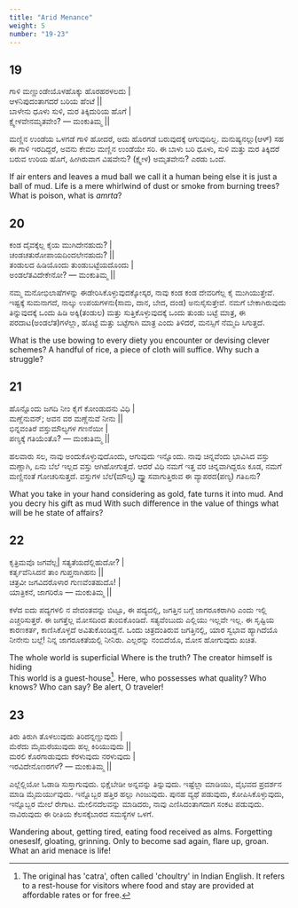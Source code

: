 ```yaml
---
title: "Arid Menance"
weight: 5
number: "19-23"
---
```


## 19

ಗಾಳಿ ಮಣ್ಣುಂಡೇಯೊಳಹೊಕ್ಕು ಹೊರಹರಳಲದು |  
ಆಳನಿಪುದಂತಾಗದರೆ ಬರಿಯ ಹೆಂಟೆ ||  
ಬಾಳೇನು ಧೂಳು ಸುಳಿ, ಮರ ತಿಕ್ಕಿದುರಿಯ ಹೊಗೆ |  
ಕ್ಷ್ವೇಳವೇನಮೃತವೇಂ? — ಮಂಕುತಿಮ್ಮ ||

ಮಣ್ಣಿನ ಉಂಡೆಯ ಒಳಗಡೆ ಗಾಳಿ ಹೋದರೆ, ಅದು ಹೊರಗಡೆ ಬರುವುದಕ್ಕೆ ಆಗುವುದಿಲ್ಲ. ಮನುಷ್ಯನಲ್ಲು(ಆಳ್) ಸಹ ಈ ಗಾಳಿ ಇರದಿದ್ದರೆ, ಅವನು ಕೇವಲ ಮಣ್ಣಿನ ಉಂಡೆಯೇ ಸರಿ. ಈ ಬಾಳು ಬರಿ ಧೂಳು, ಸುಳಿ ಮತ್ತು ಮರ ತಿಕ್ಕಿದರೆ ಬರುವ ಉರಿಯ ಹೊಗೆ, ಹೀಗಿರುವಾಗ ವಿಷವೇನು? (ಕ್ಷ್ವೇಳ) ಅಮೃತವೇನು? ಎರಡು ಒಂದೆ.

If air enters and leaves a mud ball we call it a human being else it is just a ball of mud. Life is a mere whirlwind of dust or smoke from burning trees? What is poison, what is _amrta_?

## 20

ಕಂಡ ದೈವಕ್ಕೆಲ್ಲ ಕೈಯ ಮುಗಿದೇನಹುದು? |  
ಚಂಡಚತುರೋಪಾಯದಿಂದಲೇನಹುದು? ||  
ತಂಡುಲದ ಹಿಡಿಯೊಂದು ತುಂಡುಬಟ್ಟೆಯದೊಂದು |  
ಅಂಡಲೆತವಿದೇಕೇನೋ? — ಮಂಕುತಿಮ್ಮ ||

ನಮ್ಮ ಮನೋಭಿಲಾಷೆಗಳನ್ನು ಈಡೇರಿಸಿಕೊಳ್ಳುವುದಕ್ಕೋಸ್ಕರ, ನಾವು ಕಂಡ ಕಂಡ ದೇವರಿಗೆಲ್ಲ ಕೈ ಮುಗಿಯುತ್ತೇವೆ. ಇಷ್ಟಕ್ಕೆ ಸುಮನಾಗದೆ, ನಾಲ್ಕು ಉಪಯಗಳನು(ಸಾಮ, ದಾನ, ಬೇದ, ದಂಡ) ಅನುಸೈಸುತ್ತೇವೆ. ನಮಗೆ ಬೇಕಾಗಿರುವುದು ತಿನ್ನುವುದಕ್ಕೆ ಒಂದು ಹಿಡಿ ಅಕ್ಕಿ(ತಂಡುಲ) ಮತ್ತು ಸುತ್ತಿಕೊಳ್ಳುವುದಕ್ಕೆ ಒಂದು ತುಂಡು ಬಟ್ಟೆ ಮಾತ್ರ, ಈ ಪರದಾಟ(ಅಂಡಲೆತ)ಗಳೆಲ್ಲಾ, ಹೊಟ್ಟೆ ಮತ್ತು ಬಟ್ಟೆಗಾಗಿ ಮಾತ್ರ ಎಂದು ತಿಳಿದರೆ,
ಮನಸ್ಸಿಗೆ ನೆಮ್ಮದಿ ಸಿಗುತ್ತದೆ.

What is the use bowing to every diety you encounter or devising clever schemes? A handful of rice, a piece of cloth will suffice. Why such a struggle?

## 21

ಹೊನ್ನೊಂದು ಜಗದಿ ನೀಂ ಕೈಗೆ ಕೋಂಡುದನು ವಿಧಿ |  
ಮಣ್ಣೆನುವನ್; ಅವನ ವರ ಮಣ್ಣೆನುವೆ ನೀನು ||  
ಭಿನ್ನವಂತಿರೆ ವಸ್ತುಮೌಲ್ಯಗಳ ಗಣನೆಯೀ |  
ಪಣ್ಯಕ್ಕೆ ಗತಿಯೆಂತೊ? — ಮಂಕುತಿಮ್ಮ ||

ಹಲವಾರು ಸಲ, ನಾವು ಅಂದುಕೊಳ್ಳುವುದೊಂದು, ಆಗುವುದು ಇನ್ನೊಂದು. ನಾವು ಚಿನ್ನವೆಂದು ಭಾವಿಸಿದ ವಸ್ತು ಮಣ್ಣಾಗಿ, ಏನು ಬೆಲೆ ಇಲ್ಲದ ವಸ್ತು ಆಗಿಹೋಗುತ್ತದೆ. ಆದರೆ ವಿಧಿ ನಮಗೆ ಇತ್ತ ವರ ಚಿನ್ನವಾಗಿದ್ದರೂ ಕೂಡ, ನಮಗೆ ಮಣ್ಣಿನಂತೆ ಗೋಚರಿಸುತ್ತದೆ. ವಸ್ತುಗಳ ಬೆಲೆ(ಮೌಲ್ಯ) ವ್ಯ್ತ್ಯಾಸವಾಗುತ್ತಿರುವ ಈ ವ್ಯಾಪರದ(ಪಣ್ಯ) ಗತಿಏನು?

What you take in your hand considering as gold, fate turns it into mud. And you decry his gift as mud With such difference in the value of things what will be he state of affairs?

## 22

ಕೃತ್ರಿಮವೊ ಜಗವೆಲ್ಲ| ಸತ್ಯತೆಯದೆಲ್ಲಿಹುದೋ? |  
ಕರ್ತೃವೆನಿಸಿದನೆ ತಾಂ ಗುಪ್ತನಾಗಿಹನು ||  
ಚತ್ರವೀ ಜಗವಿದರೊಳಾರ ಗುಣವೆಂತಹುದೊ! |  
ಯಾತ್ರಿಕನೆ, ಜಾಗರಿರೊ — ಮಂಕುತಿಮ್ಮ ||

ಕಳೆದ ಐದು ಪದ್ಯಗಳಲಿ ನ ವೇದಂತವನ್ನು ಬಿಟ್ಟೂ, ಈ ಪದ್ಯದಲ್ಲಿ, ಜಗತ್ತಿನ ಬಗ್ಗೆ ಜಾಗರೂಕರಾಗಿರಿ ಎಂದು ಇಲ್ಲಿ ಎಚ್ಚರಿಸುತ್ತರೆ. ಈ ಜಗತ್ತೆಲ್ಲ ಮೋಸದಿಂದ ತುಂಬಿಕೊಂಡಿದೆ. ಸತ್ಯವೆಂಬುದು ಎಲ್ಲಿಯು ಇಲ್ಲವೇ ಇಲ್ಲ. ಈ ಸೃಷ್ಟಿಯ ಕಾರಣಕರ್ತ, ಕಾಣಿಸಿಕೊಳ್ಳದೆ ಅವಿತುಕೊಂಡಿದ್ದನೆ. ಒಂದು ಚಿತ್ರದಂತಿರುವ ಜಗತ್ತಿನಲ್ಲಿ, ಯಾರ ಸ್ವಭಾವ ಹ್ಯಾಗಿದೆಯೊ ನೀನೇನು ಬಲ್ಲೆ! ನಿನ್ನ ಜಾಗರೂಕತೆಯಲ್ಲಿ ನೀನಿರು. ಎಲ್ಲರನ್ನು ನಂಬಿದೆಯೊ, ಮೋಸ ಹೋಗುವುದು ಖಚಿತ.

The whole world is superficial Where is the truth? The creator himself is hiding  
This world is a guest-house[^10]. Here, who possesses what quality? Who knows? Who can say? Be alert, O traveler!

## 23

ತಿರು ತಿರುಗಿ ತೊಳಲುವುದು ತಿರಿದನ್ನಣ್ಣುವುದು |  
ಮೆರೆದು ಮೈಮರೆಯುವುದು ಹಲ್ಲ ಕಿರಿಯುವುದು ||  
ಮರಲಿ ಕೊರಗಾಡುವುದು ಕೆರಳುವುದು ನರಳುವುದು |  
ಇರವಿದೇನೊಣರಗಳೆ? — ಮಂಕುತಿಮ್ಮ ||

ಎಲ್ಲೆಲ್ಲಿಯೋ ಓಡಾಡಿ ಸುಸ್ತಾಗುವುದು. ಭಿಕ್ಷೆಬೇಡೀ ಅನ್ನವನ್ನು ತಿನ್ನುವುದು. ಇಷ್ಟೆಲ್ಲಾ ಮಾಡಿಯು, ವೈಭವದ ಪ್ರದರ್ಶನ ಮಾಡಿ ಮೈಮರ್ಯುವುದು. ಇನ್ನೊಬ್ಬರ ಹತ್ತಿರ ಹಲ್ಲು ಗಿಂಜುವುದು. ಪುನಹ ವ್ಯಥೆ ಪಡುವುದು, ಕೋಪಿಸಿಕೊಳ್ಳುವುದು, ಇನ್ನೊಬ್ಬರ ಮೇಲೆ ರೇಗಾಟ. ಮೇಲಿನದೆಲವನ್ನು ಮಾಡಿದರು, ನಾವು ಎಣಿಸಿದಂತಾಗದಾಗ ಸಂಕಟ ಪಡುವುದು. ನಾವಿರುವುದು ಈ ರೀತಿಯ ಕೆಲಸಕ್ಕೆಬಾರದ ಸಮಸ್ಯೆಗಳ ಒಳಗೆ.

Wandering about, getting tired, eating food received as alms. Forgetting oneseslf, gloating, grinning. Only to become sad again, flare up, groan. What an arid menace is life!

[^10]: The original has 'catra', often called 'choultry' in Indian English. It refers to a rest-house for visitors where food and stay are provided at affordable rates or for free.
